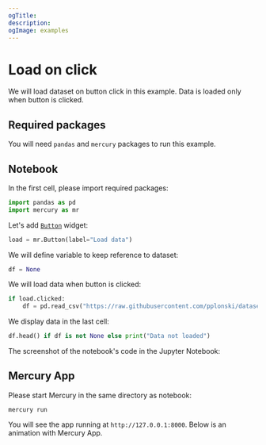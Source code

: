 ```yaml
---
ogTitle:
description:
ogImage: examples
---
```




# Load on click

We will load dataset on button click in this example. Data is loaded only when button is clicked.

## Required packages

You will need `pandas` and `mercury` packages to run this example.

## Notebook

In the first cell, please import required packages:

```python
import pandas as pd
import mercury as mr
```

Let's add [`Button`](/docs/input-widgets/button/) widget:

```python
load = mr.Button(label="Load data")
```

We will define variable to keep reference to dataset:

```python
df = None
```

We will load data when button is clicked:

```python
if load.clicked:
    df = pd.read_csv("https://raw.githubusercontent.com/pplonski/datasets-for-start/master/adult/data.csv")
```

We display data in the last cell:

```python
df.head() if df is not None else print("Data not loaded")
```

The screenshot of the notebook's code in the Jupyter Notebook:

<Screenshot src={notebookPng} alt="Python notebook with code for loading large dataset" />


## Mercury App

Please start Mercury in the same directory as notebook:

```
mercury run
```

You will see the app running at `http://127.0.0.1:8000`. Below is an animation with Mercury App.

<Screenshot src={appGif} alt="Mercury App for loading large dataset" />

